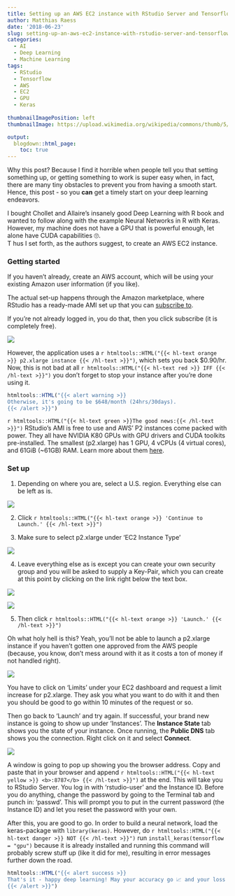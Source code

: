 ```yaml
---
title: Setting up an AWS EC2 instance with RStudio Server and Tensorflow GPU
author: Matthias Raess
date: '2018-06-23'
slug: setting-up-an-aws-ec2-instance-with-rstudio-server-and-tensorflow-gpu
categories:
  - AI
  - Deep Learning
  - Machine Learning
tags:
  - RStudio
  - Tensorflow
  - AWS
  - EC2
  - GPU
  - Keras
  
thumbnailImagePosition: left
thumbnailImage: https://upload.wikimedia.org/wikipedia/commons/thumb/5/5c/AWS_Simple_Icons_AWS_Cloud.svg/480px-AWS_Simple_Icons_AWS_Cloud.svg.png

output:
  blogdown::html_page:
    toc: true
---
```



Why this post? Because I find it horrible when people tell you that setting something up, or getting something to work is super easy when, in fact, there are many tiny obstacles to prevent you from having a smooth start. Hence, this post - so you **can** get a timely start on your deep learning endeavors.

I bought Chollet and Allaire's insanely good Deep Learning with R book and wanted to follow along with the example Neural Networks in R with Keras. However, my machine does not have a GPU that is powerful enough, let alone have CUDA capabilities 🙄.     
T
hus I set forth, as the authors suggest, to create an AWS EC2 instance.

### Getting started

If you haven't already, create an AWS account, which will be using your existing Amazon user information (if you like).

The actual set-up happens through the Amazon marketplace, where RStudio has a ready-made AMI set up that you can [subscribe to](https://aws.amazon.com/marketplace/pp/B0785SXYB2).

If you're not already logged in, you do that, then you click subscribe (it is completely free).

![](/img/0.png)

However, the application uses a `r htmltools::HTML("{{< hl-text orange >}} p2.xlarge instance {{< /hl-text >}}")`, which sets you back \$0.90/hr. Now, this is not bad at all `r htmltools::HTML("{{< hl-text red >}} IFF {{< /hl-text >}}")` you don't forget to stop your instance after you're done using it. 

```r
htmltools::HTML("{{< alert warning >}}
Otherwise, it's going to be $648/month (24hrs/30days).
{{< /alert >}}")
```

`r htmltools::HTML("{{< hl-text green >}}The good news:{{< /hl-text >}}")` RStudio's AMI is free to use and AWS' P2 instances come packed with power. They all have NVIDIA K80 GPUs with GPU drivers and CUDA toolkits pre-installed. The smallest (p2.xlarge) has 1 GPU, 4 vCPUs (4 virtual cores), and 61GiB (~61GB) RAM. Learn more about them [here](https://aws.amazon.com/ec2/instance-types/p2/).


### Set up

1. Depending on where you are, select a U.S. region. Everything else can be left as is.

![](/img/1.png)

2. Click `r htmltools::HTML("{{< hl-text orange >}} 'Continue to Launch.' {{< /hl-text >}}")`


3. Make sure to select p2.xlarge under 'EC2 Instance Type'

![](/img/2.png)

4. Leave everything else as is except you can create your own security group and you will be asked to supply a Key-Pair, which you can create at this point by clicking on the link right below the text box.

![](/img/3.png)

![](/img/4.png)

5. Then click `r htmltools::HTML("{{< hl-text orange >}} 'Launch.' {{< /hl-text >}}")`

Oh what holy hell is this? Yeah, you'll not be able to launch a p2.xlarge instance if you haven't gotten one approved from the AWS people (because, you know, don't mess around with it as it costs a ton of money if not handled right).\     


![](/img/5.png)  

You have to click on 'Limits' under your EC2 dashboard and request a limit increase for p2.xlarge. They ask you what you want to do with it and then you should be good to go within 10 minutes of the request or so.  

Then go back to 'Launch' and try again. If successful, your brand new instance is going to show up under 'Instances'. The **Instance State** tab shows you the state of your instance. Once running, the **Public DNS** tab shows you the connection. Right click on it and select **Connect**.  

![](/img/6.png)  

A window is going to pop up showing you the browser address. Copy and paste that in your browser and append `r htmltools::HTML("{{< hl-text yellow >}} <b>:8787</b> {{< /hl-text >}}")`  at the end. This will take you to RStudio Server. You log in with 'rstudio-user' and the Instance ID. Before you do anything,  change the password by going to the Terminal tab and punch in: 'passwd'. This will prompt you to put in the current password (the Instance ID) and let you reset the password with your own.

After this, you are good to go. In order to build a neural network, load the keras-package with ``` library(keras)```. However, do `r htmltools::HTML("{{< hl-text danger >}} NOT {{< /hl-text >}}")` run ```install_keras(tensorflow = "gpu")``` because it is already installed and running this command will probably screw stuff up (like it did for me), resulting in error messages further down the road.


```r
htmltools::HTML("{{< alert success >}}
That's it - happy deep learning! May your accuracy go 📈 and your loss 📉.
{{< /alert >}}")
```

